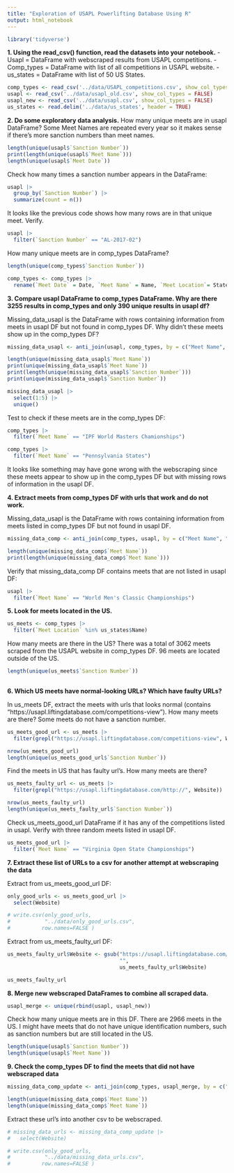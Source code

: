```yaml
---
title: "Exploration of USAPL Powerlifting Database Using R"
output: html_notebook
---
```

```r
library('tidyverse')
```

**1. Using the read_csv() function, read the datasets into your notebook.**
  - Usapl = DataFrame with webscraped results from USAPL competitions.
  - Comp_types = DataFrame with list of all competitions in USAPL website. 
  - us_states = DataFrame with list of 50 US States. 

```r
comp_types <- read_csv('../data/USAPL_competitions.csv', show_col_types = FALSE)
usapl <- read_csv('../data/usapl_old.csv', show_col_types = FALSE)
usapl_new <- read_csv('../data/usapl.csv', show_col_types = FALSE)
us_states <- read.delim('../data/us_states', header = TRUE)
```

**2. Do some exploratory data analysis.** 
How many unique meets are in usapl DataFrame? Some Meet Names are repeated every year so it makes sense if there's more sanction numbers than meet names. 
```r
length(unique(usapl$`Sanction Number`))
print(length(unique(usapl$`Meet Name`)))
length(unique(usapl$`Meet Date`))
```

Check how many times a sanction number appears in the DataFrame: 
```r
usapl |> 
  group_by(`Sanction Number`) |> 
  summarize(count = n())
```
It looks like the previous code shows how many rows are in that unique meet. Verify. 
```r
usapl |> 
  filter(`Sanction Number` == "AL-2017-02")
```

How many unique meets are in comp_types DataFrame? 
```r
length(unique(comp_types$`Sanction Number`))
```

```r
comp_types <- comp_types |> 
  rename(`Meet Date` = Date, `Meet Name` = Name, `Meet Location`= State)
```

**3. Compare usapl DataFrame to comp_types DataFrame. Why are there 3255 results in comp_types and only 390 unique results in usapl df?**

Missing_data_usapl is the DataFrame with rows containing information from meets in usapl DF but not found in comp_types DF. Why didn't these meets show up in the comp_types DF? 
```r
missing_data_usapl <- anti_join(usapl, comp_types, by = c("Meet Name", "Sanction Number"))

length(unique(missing_data_usapl$`Meet Name`))
print(unique(missing_data_usapl$`Meet Name`))
print(length(unique(missing_data_usapl$`Sanction Number`)))
print(unique(missing_data_usapl$`Sanction Number`))
```


```r
missing_data_usapl |> 
  select(1:5) |> 
  unique()
```

Test to check if these meets are in the comp_types DF:
```r
comp_types |> 
  filter(`Meet Name` == "IPF World Masters Chamionships")
```

```r
comp_types |> 
  filter(`Meet Name` == "Pennsylvania States")
```
It looks like something may have gone wrong with the webscraping since these meets appear to show up in the comp_types DF but with missing rows of information in the usapl DF. 

**4. Extract meets from comp_types DF with urls that work and do not work.**

Missing_data_usapl is the DataFrame with rows containing information from meets listed in comp_types DF but not found in usapl DF. 
```r
missing_data_comp <- anti_join(comp_types, usapl, by = c("Meet Name", "Meet Date", "Sanction Number"))

length(unique(missing_data_comp$`Meet Name`))
print(length(unique(missing_data_comp$`Meet Name`)))
```

Verify that missing_data_comp DF contains meets that are not listed in usapl DF:
```r
usapl |> 
  filter(`Meet Name` == "World Men's Classic Championships")
```
**5. Look for meets located in the US.** 
```r
us_meets <- comp_types |> 
  filter(`Meet Location` %in% us_states$Name)
```

How many meets are there in the US? There was a total of 3062 meets scraped from the USAPL website in comp_types DF. 96 meets are located outside of the US. 
```r
length(unique(us_meets$`Sanction Number`)) 
  
```

**6. Which US meets have normal-looking URLs? Which have faulty URLs?** 

In us_meets DF, extract the meets with urls that looks normal (contains "https://usapl.liftingdatabase.com/competitions-view"). How many meets are there? Some meets do not have a sanction number.  
```r
us_meets_good_url <- us_meets |>
  filter(grepl("https://usapl.liftingdatabase.com/competitions-view", Website))

nrow(us_meets_good_url)
length(unique(us_meets_good_url$`Sanction Number`))
```
Find the meets in US that has faulty url's. How many meets are there?
```r
us_meets_faulty_url <- us_meets |>
  filter(grepl("https://usapl.liftingdatabase.com/http://", Website))

nrow(us_meets_faulty_url)
length(unique(us_meets_faulty_url$`Sanction Number`))
```

Check us_meets_good_url DataFrame if it has any of the competitions listed in usapl. Verify with three random meets listed in usapl DF. 
```r
us_meets_good_url |> 
  filter(`Meet Name` == "Virginia Open State Championships")
```
**7. Extract these list of URLs to a csv for another attempt at webscraping the data**

Extract from us_meets_good_url DF: 
```r
only_good_urls <- us_meets_good_url |> 
  select(Website)

# write.csv(only_good_urls, 
#           "../data/only_good_urls.csv", 
#          row.names=FALSE )
```

Extract from us_meets_faulty_url DF: 
```r
us_meets_faulty_url$Website <- gsub("https://usapl.liftingdatabase.com/", 
                                    "", 
                                    us_meets_faulty_url$Website)

us_meets_faulty_url
```
**8. Merge new webscraped DataFrames to combine all scraped data.**
```r
usapl_merge <- unique(rbind(usapl, usapl_new))
```

Check how many unique meets are in this DF. There are 2966 meets in the US. I might have meets that do not have unique identification numbers, such as sanction numbers but are still located in the US. 
```r
length(unique(usapl$`Sanction Number`))
length(unique(usapl$`Meet Name`))
```

**9. Check the comp_types DF to find the meets that did not have webscraped data**
```r
missing_data_comp_update <- anti_join(comp_types, usapl_merge, by = c("Meet Name", "Meet Date", "Sanction Number", "Meet Location"))

length(unique(missing_data_comp$`Meet Name`))
length(unique(missing_data_comp$`Meet Name`))
```

Extract these url's into another csv to be webscraped. 
```r
# missing_data_urls <- missing_data_comp_update |> 
#   select(Website)

# write.csv(only_good_urls, 
#           "../data/missing_data_urls.csv", 
#          row.names=FALSE )
```


